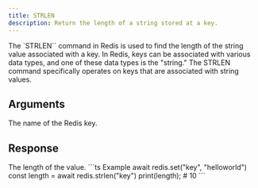 ```yaml
---
title: STRLEN
description: Return the length of a string stored at a key.
---
```


The `STRLEN`` command in Redis is used to find the length of the string value associated with a key. In Redis, keys can be associated with various data types, and one of these data types is the "string." The STRLEN command specifically operates on keys that are associated with string values.
## Arguments

<ParamField body="key" type="string" required>
The name of the Redis key.
</ParamField>

## Response

<ResponseField type="integer" required>
  The length of the value.
</ResponseField>

<RequestExample>
```ts Example
await redis.set("key", "helloworld")
const length = await redis.strlen("key")
print(length); # 10
```

</RequestExample>
